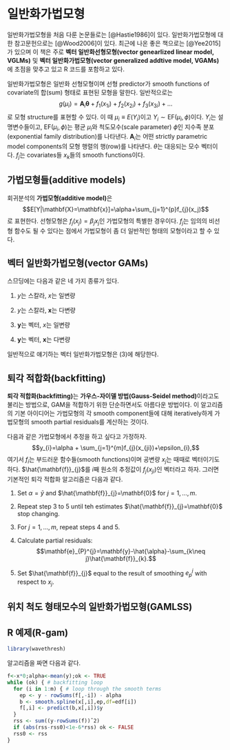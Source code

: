 # 일반화가법모형 {#gam}

일반화가법모형을 처음 다룬 논문들로는 [@Hastie1986]이 있다. 일반화가법모형에 대한 참고문헌으로는 [@Wood2006]이 있다. 최근에 나온 좋은 책으로는 [@Yee2015]가 있으며 이 책은 주로 **벡터 일반화선형모형(vector genearlized linear model, VGLMs)** 및 **벡터 일반화가법모형(vector generalized addtive model, VGAMs)**에 초점을 맞추고 있고 R 코드를 포함하고 있다.

일반화가법모형은 일반화 선형모형이며 선형 predictor가 smooth functions of covariate의 합(sum) 형태로 표현된 모형을 말한다. 일반적으로는
$$g(\mu_{i})=\mathbf{A}_{i}\boldsymbol{\theta}+f_{1}(x_{1i})+f_{2}(x_{2i})+f_{3}(x_{3i})+\ldots$$
로 모형 structure를 표현할 수 있다. 이 때 $\mu_{i}\equiv E(Y_{i})$이고 $Y_{i}\sim \text{EF}(\mu_{i},\phi)$이다. $Y_{i}$는 설명변수들이고, $\text{EF}(\mu_{i},\phi)$는 평균 $\mu_{i}$와 척도모수(scale parameter) $\phi$인 지수족 분포(exponential family distribution)를 나타낸다. $\mathbf{A}_{i}$는 어떤 strictly parametric model components의 모형 행렬의 행(row)를 나타낸다. $\theta$는 대응되는 모수 벡터이다. $f_{j}$는 covariates들 $x_{k}$들의 smooth functions이다.

## 가법모형들(additive models)

회귀분석의 **가법모형(additive model)**은
$$E[Y|\mathbf{X}=\mathbf{x}]=\alpha+\sum_{j=1}^{p}f_{j}(x_j)$$
로 표현한다. 선형모형은 $f_{j}(x_{j})=\beta_{j}x_{j}$인 가법모형의 특별한 경우이다. $f_{j}$는 임의의 비선형 함수도 될 수 있다는 점에서 가법모형이 좀 더 일반적인 형태의 모형이라고 할 수 있다.

## 벡터 일반화가법모형(vector GAMs)

스므딩에는 다음과 같은 네 가지 종류가 있다.

1. $y$는 스칼라, $x$는 일변량

2. $y$는 스칼라, $\mathbf{x}$는 다변량

3. $\mathbf{y}$는 벡터, $x$는 일변량

4. $\mathbf{y}$는 벡터, $\mathbf{x}$는 다변량

일반적으로 얘기하는 벡터 일반화가법모형은 (3)에 해당한다.

## 퇴각 적합화(backfitting)

**퇴각 적합화(backfitting)**는 **가우스-자이델 방법(Gauss-Seidel method)**이라고도 불리는 방법으로, GAM을 적합하기 위한 단순하면서도 아름다운 방법이다. 이 알고리즘의 기본 아이디어는 가법모형의 각 smooth component들에 대해 iteratively하게 가법모형의 smooth partial residuals를 계산하는 것이다. 

다음과 같은 가법모형에서 추정을 하고 싶다고 가정하자.
$$y_{i}=\alpha + \sum_{j=1}^{m}f_{j}(x_{ji})+\epsilon_{i},$$
여기서 $f_{i}$는 부드러운 함수들(smooth functions)이며 공변량 $x_{j}$는 때때로 벡터이기도 하다. $\hat{\mathbf{f}}_{j}$를 $i$째 원소의 추정값이 $f_{j}(x_{ji})$인 벡터라고 하자. 그러면 기본적인 퇴각 적합화 알고리즘은 다음과 같다.

1. Set $\alpha=\bar{y}$ and $\hat{\mathbf{f}}_{j}=\mathbf{0}$ for $j=1,\ldots , m$.

2. Repeat step 3 to 5 until teh estimates $\hat{\mathbf{f}}_{j}=\mathbf{0}$ stop changing.

3. For $j=1,\ldots ,m$, repeat steps 4 and 5.

4. Calculate partial residuals:
$$\mathbf{e}_{P}^{j}=\mathbf{y}-\hat{\alpha}-\sum_{k\neq j}\hat{\mathbf{f}}_{k}.$$

5. Set $\hat{\mathbf{f}}_{j}$ equal to the result of smoothing $e_{p}^{j}$ with respect to $x_{j}$.

## 위치 척도 형태모수의 일반화가법모형(GAMLSS)


## R 예제(R-gam)

```r
library(wavethresh)
```

알고리즘을 짜면 다음과 같다.

```r
f<-x*0;alpha<-mean(y);ok <- TRUE
while (ok) { # backfitting loop
  for (i in 1:m) { # loop through the smooth terms
    ep <- y - rowSums(f[,-i]) - alpha
    b <- smooth.spline(x[,i],ep,df=edf[i])
    f[,i] <- predict(b,x[,i])$y
  }
  rss <- sum((y-rowSums(f))ˆ2)
  if (abs(rss-rss0)<1e-6*rss) ok <- FALSE
  rss0 <- rss
}
```
